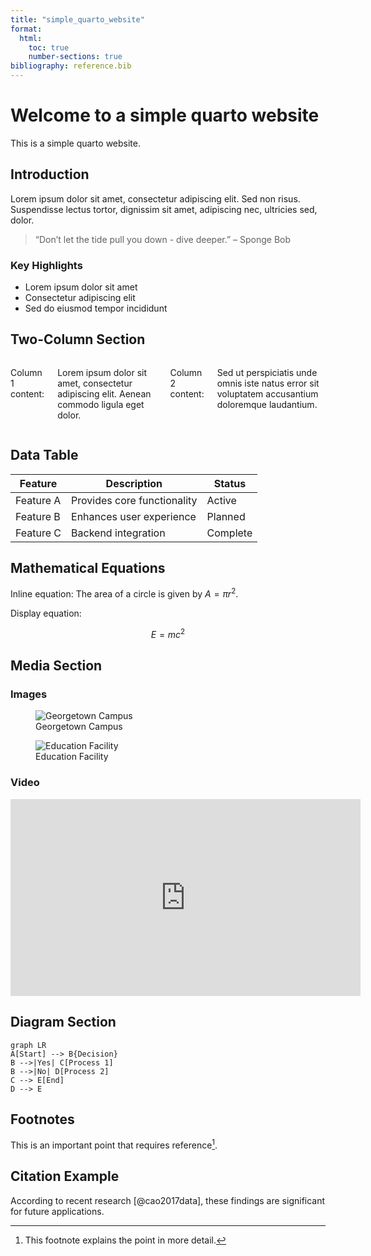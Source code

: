```yaml
---
title: "simple_quarto_website"
format:
  html:
    toc: true
    number-sections: true
bibliography: reference.bib
---
```


# Welcome to a simple quarto website

This is a simple quarto website.

## Introduction

Lorem ipsum dolor sit amet, consectetur adipiscing elit. Sed non risus. Suspendisse lectus tortor, dignissim sit amet, adipiscing nec, ultricies sed, dolor.

> "Don't let the tide pull you down - dive deeper." – Sponge Bob

### Key Highlights

- Lorem ipsum dolor sit amet
- Consectetur adipiscing elit
- Sed do eiusmod tempor incididunt

## Two-Column Section

::: columns

Column 1 content:

Lorem ipsum dolor sit amet, consectetur adipiscing elit. Aenean commodo ligula eget dolor.

Column 2 content:

Sed ut perspiciatis unde omnis iste natus error sit voluptatem accusantium doloremque laudantium.

:::

## Data Table

| Feature       | Description                        | Status  |
|---------------|------------------------------------|---------|
| Feature A     | Provides core functionality        | Active  |
| Feature B     | Enhances user experience           | Planned |
| Feature C     | Backend integration                | Complete|

## Mathematical Equations

Inline equation: The area of a circle is given by $A = \pi r^2$.

Display equation:

$$
E = mc^2
$$

## Media Section

### Images

![Georgetown Campus](https://honorcouncil.georgetown.edu/wp-content/uploads/sites/563/2024/07/20100621-Campus_2_1195-e1721244262823.jpg){fig-align="left"}

![Education Facility](https://educationsnapshots.com/wp-content/uploads/sites/4/2019/04/georgetown-university-historic-car-barn-adaptive-reuse-2-768x576.jpg){fig-align="left"}

### Video

```{=html}
<iframe width="560" height="315" src="https://www.youtube.com/embed/Aq5WXmQQooo" frameborder="0" allow="accelerometer; autoplay; encrypted-media; gyroscope; picture-in-picture" allowfullscreen></iframe>
```

## Diagram Section

```mermaid
graph LR
A[Start] --> B{Decision}
B -->|Yes| C[Process 1]
B -->|No| D[Process 2]
C --> E[End]
D --> E
```

## Footnotes

This is an important point that requires reference[^1].

[^1]: This footnote explains the point in more detail.

## Citation Example

According to recent research [@cao2017data], these findings are significant for future applications.